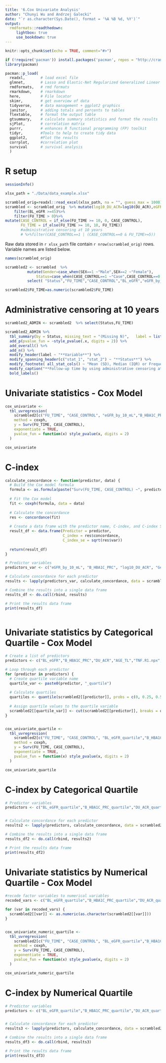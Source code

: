 ```yaml
---
title: '6.Cox Univariate Analysis'
author: "Chunyi Wu and Andrzej Galecki"
date: "`r as.character(Sys.Date(), format = '%A %B %d, %Y')`"
output:
  rmdformats::readthedown:
     lightbox: true
     use_bookdown: true
---
```



```r
knitr::opts_chunk$set(echo = TRUE, comment="#>")
```


```r
if (!require('pacman')) install.packages('pacman', repos = "http://cran.us.r-project.org")
library(pacman)

pacman::p_load(
  readxl,       # load excel file
  glmnet,       # Lasso and Elastic-Net Regularized Generalized Linear Models
  rmdformats,   # rmd formats
  rmarkdown,    # rmarkdown
  here,         # File locator
  skimr,        # get overview of data
  tidyverse,    # data management + ggplot2 graphics 
  janitor,      # adding totals and percents to tables
  flextable,    # format the output table
  gtsummary,    # calculate summary statistics and format the results
  sjPlot,       # correlation matrix
  purrr,        # enhances R functional programming (FP) toolkit 
  tidyr,        #Tools to help to create tidy data
  ggplot2,      #Plot the results
  corrplot,     #correlation plot
  survival      # survival analysis    
  )
```

# R setup

```r
sessionInfo()
```


```r
xlsx_path = "./Data/data_example.xlsx"

scrambled_orig=readxl::read_excel(xlsx_path, na = "", guess_max = 1000)
scrambled <- scrambled_orig  %>% mutate(log10_DU_ACR=log10(DU_ACR),eGFR_by_10_mL=BL_eGFR/10) %>%
    filter(BL_eGFR >=45)%>%
    filter(FU_TIME > 0)%>%
mutate(CASE_CONTROL = if_else(FU_TIME >= 10, 0, CASE_CONTROL),
       FU_TIME = if_else(FU_TIME >= 10, 10, FU_TIME))
       #administrative censoring at 10 years
       # %>%filter(CASE_CONTROL==1 | (CASE_CONTROL==0 & FU_TIME>=5))
```
Raw data stored in `r xlsx_path` file contain `r nrow(scrambled_orig)` rows.  
Variable names are listed below.

```r
names(scrambled_orig)
```


```r
scrambled2 <- scrambled  %>% 
          mutate(Gender=case_when(SEX==1 ~"Male",SEX==2 ~"Female"),
              Status=case_when(CASE_CONTROL==1 ~"Case",CASE_CONTROL==0 ~"Control"))%>%                    
          select( "Status","FU_TIME","CASE_CONTROL","BL_eGFR","eGFR_by_10_mL","B_HBA1C_PRC","log10_DU_ACR","DU_ACR","Gender","AGE_TL","TNF.R1.npx","TNF.R2.npx","LTBR.npx","TNFRSF4.npx","TNFRSF6B.npx","CD27.npx","TNFRSF10A.npx","RELT.npx","EDA2R.npx","WFDC2.npx", "PI3_npx","CD160.npx","EPHA2.npx","EFNA4.npx","GFR_alpha_1_npx","DLL1.npx","LAYN.npx","SYND1.npx","KIM1.npx","PVRL4.npx","IL.1RT1.npx" )      

scrambled2$FU_TIME=as.numeric(scrambled2$FU_TIME)
```


# Administrative censoring at 10 years
```r

scrambled2_ADMIN <- scrambled2  %>% select(Status,FU_TIME)

scrambled2_ADMIN %>%
  tbl_summary(by = Status, missing_text = "(Missing N)",   label = list(FU_TIME ~ "Follow-up Time (year)"), type = all_continuous() ~ "continuous2", statistic = list(all_continuous() ~ c("{mean}, {sd}","{median} ({p25}, {p75})", "{min}, {max}"),all_categorical() ~ "{n} ({p}%)"))  %>%
  add_p(pvalue_fun = ~style_pvalue(.x, digits = 2)) %>%
  add_overall() %>%
  add_n() %>%
  modify_header(label ~ "**Variable**") %>%
  modify_spanning_header(c("stat_1", "stat_2") ~ "**Status**") %>%
  modify_footnote( all_stat_cols() ~ "Mean (SD), Median (IQR) or Frequency (%)")%>%
  modify_caption("**Follow-up time by using administrative censoring at 10 years**") %>%
  bold_labels()
```

# Univariate statistics - Cox Model
```r

cox_univariate <-
  tbl_uvregression(
    scrambled2[c("FU_TIME", "CASE_CONTROL", "eGFR_by_10_mL","B_HBA1C_PRC","log10_DU_ACR","Gender","AGE_TL","TNF.R1.npx","TNF.R2.npx","LTBR.npx","TNFRSF4.npx","TNFRSF6B.npx","CD27.npx","TNFRSF10A.npx","RELT.npx","EDA2R.npx","WFDC2.npx", "PI3_npx","CD160.npx","EPHA2.npx","EFNA4.npx","GFR_alpha_1_npx","DLL1.npx","LAYN.npx","SYND1.npx","KIM1.npx","PVRL4.npx","IL.1RT1.npx")],
    method = coxph,
    y = Surv(FU_TIME, CASE_CONTROL),
    exponentiate = TRUE,
    pvalue_fun = function(x) style_pvalue(x, digits = 2)
  )

cox_univariate


```

# C-index
```r

calculate_concordance <- function(predictor, data) {
  # Build the Cox model formula
  formula <- as.formula(paste("Surv(FU_TIME, CASE_CONTROL) ~", predictor))
  
  # Fit the Cox model
  fit <- coxph(formula, data = data)
  
  # Calculate the concordance
  res <- concordance(fit)
  
  # Create a data frame with the predictor name, C-index, and C-index SE
  result_df <- data.frame(Predictor = predictor,
                          C_index = res$concordance,
                          C_index_se = sqrt(res$var))
  
  return(result_df)
}

# Predictor variables
predictors_var <- c("eGFR_by_10_mL", "B_HBA1C_PRC", "log10_DU_ACR", "Gender", "AGE_TL", "TNF.R1.npx", "TNF.R2.npx", "LTBR.npx", "TNFRSF4.npx", "TNFRSF6B.npx", "CD27.npx", "TNFRSF10A.npx", "RELT.npx", "EDA2R.npx", "WFDC2.npx", "PI3_npx", "CD160.npx", "EPHA2.npx", "EFNA4.npx", "GFR_alpha_1_npx", "DLL1.npx", "LAYN.npx", "SYND1.npx", "KIM1.npx", "PVRL4.npx", "IL.1RT1.npx")

# Calculate concordance for each predictor
results <- lapply(predictors_var, calculate_concordance, data = scrambled2)

# Combine the results into a single data frame
results_df <- do.call(rbind, results)

# Print the results data frame
print(results_df)



```

# Univariate statistics by Categorical Quartile - Cox Model
```r

# Create a list of predictors
predictors <- c("BL_eGFR","B_HBA1C_PRC","DU_ACR","AGE_TL","TNF.R1.npx","TNF.R2.npx","LTBR.npx","TNFRSF4.npx","TNFRSF6B.npx","CD27.npx","TNFRSF10A.npx","RELT.npx","EDA2R.npx","WFDC2.npx", "PI3_npx","CD160.npx","EPHA2.npx","EFNA4.npx","GFR_alpha_1_npx","DLL1.npx","LAYN.npx","SYND1.npx","KIM1.npx","PVRL4.npx","IL.1RT1.npx")

# Loop through each predictor
for (predictor in predictors) {
  # Create quartile variable name
  quartile_var <- paste0(predictor, "_quartile")
  
  # Calculate quartiles
  quartiles <- quantile(scrambled2[[predictor]], probs = c(0, 0.25, 0.5, 0.75, 1), na.rm = TRUE)
  
  # Assign quartile values to the quartile variable
  scrambled2[[quartile_var]] <- cut(scrambled2[[predictor]], breaks = quartiles, include.lowest = TRUE, labels = c(1, 2, 3, 4))
}


cox_univariate_quartile <-
  tbl_uvregression(
    scrambled2[c("FU_TIME", "CASE_CONTROL", "BL_eGFR_quartile","B_HBA1C_PRC_quartile","DU_ACR_quartile","AGE_TL_quartile","TNF.R1.npx_quartile","TNF.R2.npx_quartile","LTBR.npx_quartile","TNFRSF4.npx_quartile","TNFRSF6B.npx_quartile","CD27.npx_quartile","TNFRSF10A.npx_quartile","RELT.npx_quartile","EDA2R.npx_quartile","WFDC2.npx_quartile", "PI3_npx_quartile","CD160.npx_quartile","EPHA2.npx_quartile","EFNA4.npx_quartile","GFR_alpha_1_npx_quartile","DLL1.npx_quartile","LAYN.npx_quartile","SYND1.npx_quartile","KIM1.npx_quartile","PVRL4.npx_quartile","IL.1RT1.npx_quartile")],
    method = coxph,
    y = Surv(FU_TIME, CASE_CONTROL),
    exponentiate = TRUE,
    pvalue_fun = function(x) style_pvalue(x, digits = 2)
  )

cox_univariate_quartile


```

# C-index by Categorical Quartile
```r

# Predictor variables
predictors <- c("BL_eGFR_quartile","B_HBA1C_PRC_quartile","DU_ACR_quartile","AGE_TL_quartile","TNF.R1.npx_quartile","TNF.R2.npx_quartile","LTBR.npx_quartile","TNFRSF4.npx_quartile","TNFRSF6B.npx_quartile","CD27.npx_quartile","TNFRSF10A.npx_quartile","RELT.npx_quartile","EDA2R.npx_quartile","WFDC2.npx_quartile", "PI3_npx_quartile","CD160.npx_quartile","EPHA2.npx_quartile","EFNA4.npx_quartile","GFR_alpha_1_npx_quartile","DLL1.npx_quartile","LAYN.npx_quartile","SYND1.npx_quartile","KIM1.npx_quartile","PVRL4.npx_quartile","IL.1RT1.npx_quartile")


# Calculate concordance for each predictor
results2 <- lapply(predictors, calculate_concordance, data = scrambled2)

# Combine the results into a single data frame
results_df2 <- do.call(rbind, results2)

# Print the results data frame
print(results_df2)

```


# Univariate statistics by Numerical Quartile - Cox Model
```r

#recode factor variables to numerical variables
recoded_vars <- c("BL_eGFR_quartile","B_HBA1C_PRC_quartile","DU_ACR_quartile","AGE_TL_quartile","TNF.R1.npx_quartile","TNF.R2.npx_quartile","LTBR.npx_quartile","TNFRSF4.npx_quartile","TNFRSF6B.npx_quartile","CD27.npx_quartile","TNFRSF10A.npx_quartile","RELT.npx_quartile","EDA2R.npx_quartile","WFDC2.npx_quartile", "PI3_npx_quartile","CD160.npx_quartile","EPHA2.npx_quartile","EFNA4.npx_quartile","GFR_alpha_1_npx_quartile","DLL1.npx_quartile","LAYN.npx_quartile","SYND1.npx_quartile","KIM1.npx_quartile","PVRL4.npx_quartile","IL.1RT1.npx_quartile")

for (var in recoded_vars) {
  scrambled2[[var]] <- as.numeric(as.character(scrambled2[[var]]))
}


cox_univariate_numeric_quartile <-
  tbl_uvregression(
    scrambled2[c("FU_TIME", "CASE_CONTROL", "BL_eGFR_quartile","B_HBA1C_PRC_quartile","DU_ACR_quartile","AGE_TL_quartile","TNF.R1.npx_quartile","TNF.R2.npx_quartile","LTBR.npx_quartile","TNFRSF4.npx_quartile","TNFRSF6B.npx_quartile","CD27.npx_quartile","TNFRSF10A.npx_quartile","RELT.npx_quartile","EDA2R.npx_quartile","WFDC2.npx_quartile", "PI3_npx_quartile","CD160.npx_quartile","EPHA2.npx_quartile","EFNA4.npx_quartile","GFR_alpha_1_npx_quartile","DLL1.npx_quartile","LAYN.npx_quartile","SYND1.npx_quartile","KIM1.npx_quartile","PVRL4.npx_quartile","IL.1RT1.npx_quartile")],
    method = coxph,
    y = Surv(FU_TIME, CASE_CONTROL),
    exponentiate = TRUE,
    pvalue_fun = function(x) style_pvalue(x, digits = 2)
  )

cox_univariate_numeric_quartile


```

# C-index by Numerical Quartile
```r

# Predictor variables
predictors <- c("BL_eGFR_quartile","B_HBA1C_PRC_quartile","DU_ACR_quartile","AGE_TL_quartile","TNF.R1.npx_quartile","TNF.R2.npx_quartile","LTBR.npx_quartile","TNFRSF4.npx_quartile","TNFRSF6B.npx_quartile","CD27.npx_quartile","TNFRSF10A.npx_quartile","RELT.npx_quartile","EDA2R.npx_quartile","WFDC2.npx_quartile", "PI3_npx_quartile","CD160.npx_quartile","EPHA2.npx_quartile","EFNA4.npx_quartile","GFR_alpha_1_npx_quartile","DLL1.npx_quartile","LAYN.npx_quartile","SYND1.npx_quartile","KIM1.npx_quartile","PVRL4.npx_quartile","IL.1RT1.npx_quartile")


# Calculate concordance for each predictor
results3 <- lapply(predictors, calculate_concordance, data = scrambled2)

# Combine the results into a single data frame
results_df3 <- do.call(rbind, results3)

# Print the results data frame
print(results_df3)

```

